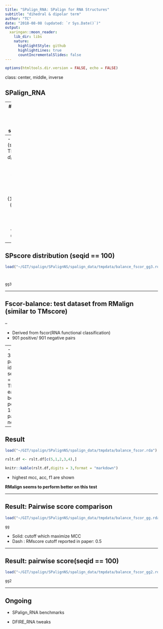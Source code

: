 ```yaml
---
title: "SPalign_RNA: SPalign for RNA Structures"
subtitle: "dihedral & dipolar term"
author: "TC"
date: "2018-08-08 (updated: `r Sys.Date()`)"
output:
  xaringan::moon_reader:
    lib_dir: libs
    nature:
      highlightStyle: github
      highlightLines: true
      countIncrementalSlides: false
---
```


```r
options(htmltools.dir.version = FALSE, echo = FALSE)
```

class: center, middle, inverse

## SPalign_RNA

---
## Background
- Size independent structure similarity score

- SPscore: Use $L^{1-\alpha}$
    - may go beyond 1.0

$$SPs = \frac{1}{3.75*L^{1-\alpha}} * \sum_{d_{ij} < 2d_0}({\frac{1}{1+\frac{d_{ij}^2}{d_{0}^2}}} - 0.2)$$

$$\alpha = 0.3$$

--
- RMscore (similar to TMscore) : Use $d_0$

$$RMscore =\frac{1}{L} * \sum_{i = 1}^{L_{aln}}({\frac{1}{1+\frac{d_{i}^2}{d_{0}^2}}})$$

$$d_0 = max(\sqrt[3]{L_N -8.11} - 0.44, 0.25)$$

---

## SPscore distribution (seqid == 100)

```r
load("~/GIT/spalign/SPalignNS/spalign_data/tmpdata/balance_fscor_gg3.rda")



gg3
```

---

## Fscor-balance: test dataset from RMalign (similar to TMscore)

--

- Derived from fscor(RNA functional classification)
- 901 positive/ 901 negative pairs 


--
- Cleaning:
  - 335 positive pairs have identical sequence(seqid = 100%), 
      - These may be easy cases to boost the performance
  - 10 duplicated pairs in negative pairs
  
  
  
---

## Result



```r
load("~/GIT/spalign/SPalignNS/spalign_data/tmpdata/balance_fscor.rda")

rslt.df <- rslt.df[c(5,1,2,3,4),]

knitr::kable(rslt.df,digits = 3,format = "markdown") 
```

- highest mcc, acc, f1 are shown


**RMalign seems to perform better on this test**


---

## Result: Pairwise score comparison

```r
load("~/GIT/spalign/SPalignNS/spalign_data/tmpdata/balance_fscor_gg.rda")

gg
```

- Solid: cutoff which maximize MCC
- Dash : RMscore cutoff reported in paper: 0.5

---

## Result: pairwise score(seqid == 100)

```r
load("~/GIT/spalign/SPalignNS/spalign_data/tmpdata/balance_fscor_gg2.rda")

gg2
```

---

## Ongoing

- SPalign_RNA benchmarks

- DFIRE_RNA tweaks